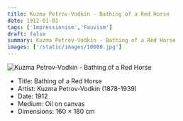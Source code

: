 ```yaml
---
title: Kuzma Petrov-Vodkin - Bathing of a Red Horse
date: 1912-01-01
tags: ['Impressionism','Fauvism']
draft: false
summary: Kuzma Petrov-Vodkin - Bathing of a Red Horse
images: ['/static/images/10080.jpg']
---
```


![Kuzma Petrov-Vodkin - Bathing of a Red Horse](/static/images/10080.jpg)

* Title: Bathing of a Red Horse
* Artist: Kuzma Petrov-Vodkin (1878-1939)
* Date: 1912
* Medium: Oil on canvas
* Dimensions: 160 × 180 cm


